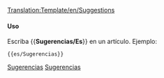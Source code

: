 <noinclude>[[Translation:Template/en/Suggestions]]</noinclude><noinclude>
</noinclude>
{{en/Ambox| type  = content
| text  = <strong>Feature Suggestions</strong><br>If you have suggestions for new features, post them to the [http://www.tt-forums.net/viewforum.php?f=32 forum], where developers and other players will voice their opinions on your idea.  Only post them under [[en/Archive/Community/Requested features]] if you have first started a forum thread, and definitely don't create a separate page unless it's under your user page.
}}<includeonly>{{{1|[[Category:en/Miscellaneous suggestions]]}}}</includeonly><noinclude>

====Uso====
Escriba <nowiki>{{</nowiki>'''Sugerencias/Es'''<nowiki>}}</nowiki> en un artículo. Ejemplo:
<pre>{{es/Sugerencias}}</pre>

[[Category:es/Plantillas|Sugerencias]][[Category:es/Cajas de mensajes|Sugerencias]]</noinclude>